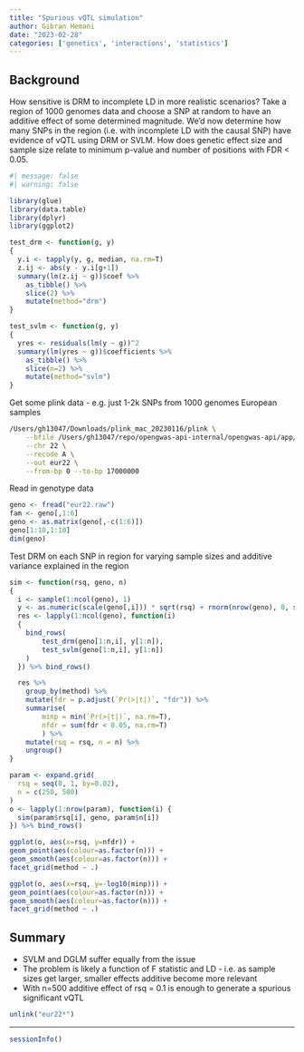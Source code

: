 ```yaml
---
title: "Spurious vQTL simulation"
author: Gibran Hemani
date: "2023-02-28"
categories: ['genetics', 'interactions', 'statistics']
---
```


## Background

How sensitive is DRM to incomplete LD in more realistic scenarios? Take a region of 1000 genomes data and choose a SNP at random to have an additive effect of some determined magnitude. We'd now determine how many SNPs in the region (i.e. with incomplete LD with the causal SNP) have evidence of vQTL using DRM or SVLM. How does genetic effect size and sample size relate to minimum p-value and number of positions with FDR < 0.05.

```r
#| message: false
#| warning: false

library(glue)
library(data.table)
library(dplyr)
library(ggplot2)
```

```r
test_drm <- function(g, y)
{
  y.i <- tapply(y, g, median, na.rm=T)
  z.ij <- abs(y - y.i[g+1])
  summary(lm(z.ij ~ g))$coef %>%
    as_tibble() %>%
    slice(2) %>%
    mutate(method="drm")
}

test_svlm <- function(g, y)
{
  yres <- residuals(lm(y ~ g))^2
  summary(lm(yres ~ g))$coefficients %>%
    as_tibble() %>%
    slice(n=2) %>%
    mutate(method="svlm")
}
```

Get some plink data - e.g. just 1-2k SNPs from 1000 genomes European samples

```bash
/Users/gh13047/Downloads/plink_mac_20230116/plink \
    --bfile /Users/gh13047/repo/opengwas-api-internal/opengwas-api/app/ld_files/EUR \
    --chr 22 \
    --recode A \
    --out eur22 \
    --from-bp 0 --to-bp 17000000
```

Read in genotype data

```r
geno <- fread("eur22.raw")
fam <- geno[,1:6]
geno <- as.matrix(geno[,-c(1:6)])
geno[1:10,1:10]
dim(geno)
```

Test DRM on each SNP in region for varying sample sizes and additive variance explained in the region

```r
sim <- function(rsq, geno, n)
{
  i <- sample(1:ncol(geno), 1)
  y <- as.numeric(scale(geno[,i])) * sqrt(rsq) + rnorm(nrow(geno), 0, sqrt(1-rsq))
  res <- lapply(1:ncol(geno), function(i)
  {
    bind_rows(
        test_drm(geno[1:n,i], y[1:n]),
        test_svlm(geno[1:n,i], y[1:n])
    )
  }) %>% bind_rows()

  res %>% 
    group_by(method) %>%
    mutate(fdr = p.adjust(`Pr(>|t|)`, "fdr")) %>%
    summarise(
        minp = min(`Pr(>|t|)`, na.rm=T),
        nfdr = sum(fdr < 0.05, na.rm=T)
        ) %>%
    mutate(rsq = rsq, n = n) %>%
    ungroup()
}

param <- expand.grid(
  rsq = seq(0, 1, by=0.02),
  n = c(250, 500)
)
o <- lapply(1:nrow(param), function(i) {
  sim(param$rsq[i], geno, param$n[i])
}) %>% bind_rows()
```

```r
ggplot(o, aes(x=rsq, y=nfdr)) +
geom_point(aes(colour=as.factor(n))) +
geom_smooth(aes(colour=as.factor(n))) +
facet_grid(method ~ .)
```

```r
ggplot(o, aes(x=rsq, y=-log10(minp))) +
geom_point(aes(colour=as.factor(n))) +
geom_smooth(aes(colour=as.factor(n))) +
facet_grid(method ~ .)
```

## Summary

- SVLM and DGLM suffer equally from the issue
- The problem is likely a function of F statistic and LD - i.e. as sample sizes get larger, smaller effects additive become more relevant
- With n=500 additive effect of rsq = 0.1 is enough to generate a spurious significant vQTL


```r
unlink("eur22*")
```

---

```r
sessionInfo()
```
